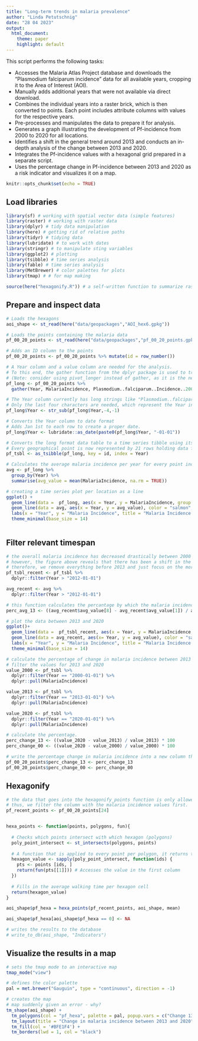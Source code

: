 ```yaml
---
title: "Long-term trends in malaria prevalence"
author: "Linda Petutschnig"
date: "28 04 2023"
output: 
  html_document:
    theme: paper
    highlight: default
---
```


This script performs the following tasks:

- Accesses the Malaria Atlas Project database and downloads the "Plasmodium falciparum incidence" data for all available years, cropping it to the Area of Interest (AOI).
- Manually adds additional years that were not available via direct download.
- Combines the individual years into a raster brick, which is then converted to points. Each point includes attribute columns with values for the respective years.
- Pre-processes and manipulates the data to prepare it for analysis.
- Generates a graph illustrating the development of Pf-incidence from 2000 to 2020 for all locations.
- Identifies a shift in the general trend around 2013 and conducts an in-depth analysis of the change between 2013 and 2020.
- Integrates the Pf-incidence values with a hexagonal grid prepared in a separate script.
- Uses the percentage change in Pf-incidence between 2013 and 2020 as a risk indicator and visualizes it on a map.


```r
knitr::opts_chunk$set(echo = TRUE)
```

## Load libraries

```r


library(sf) # working with spatial vector data (simple features)
library(raster) # working with raster data
library(dplyr) # tidy data manipulation
library(here) # getting rid of relative paths
library(tidyr) # tidying data
library(lubridate) # to work with dates
library(stringr) # to manipulate sting variables
library(ggplot2) # plotting
library(tsibble) # time series analysis
library(fable) # time series analysis
library(MetBrewer) # color palettes for plots
library(tmap) # # for map making

source(here("hexagonify.R")) # a self-written function to summarize raster cells or points into hexagonal polygons

```

## Prepare and inspect data

```r

# Loads the hexagons
aoi_shape <- st_read(here("data/geopackages","AOI_hex6.gpkg"))

# Loads the points containing the malaria data
pf_00_20_points <- st_read(here("data/geopackages","pf_00_20_points.gpkg"))

# Adds an ID column to the points
pf_00_20_points <- pf_00_20_points %>% mutate(id = row_number())

# A Year column and a value column are needed for the analysis.
# To this end, the gather function from the dplyr package is used to transform the data from wide to long format.
# (Note: consider using pivot_longer instead of gather, as it is the new function with the same functionality.)
pf_long <- pf_00_20_points %>% 
  gather(Year, MalariaIncidence, Plasmodium..falciparum..Incidence..2000:X202206_Global_Pf_Incidence_Rate_2020) 

# The Year column currently has long strings like "Plasmodium..falciparum..Incidence..2000".
# Only the last four characters are needed, which represent the Year information. 
pf_long$Year <- str_sub(pf_long$Year,-4,-1)      

# Converts the Year column to date format
# Adds Jan 1st to each row to create a proper date.
pf_long$Year <- lubridate::as_date(paste0(pf_long$Year, "-01-01"))

# Converts the long format data table to a time series tibble using its "id" information added previosuly
# Every geographical point is now represented by 21 rows holding data for the years 2000 to 2020, sharing the same id.
pf_tsbl <- as_tsibble(pf_long, key = id, index = Year)

# Calculates the average malaria incidence per year for every point individually
avg <- pf_long %>%
  group_by(Year) %>% 
  summarise(avg_value = mean(MalariaIncidence, na.rm = TRUE))

# creating a time series plot per location as a line
ggplot() + 
  geom_line(data =  pf_long, aes(x = Year, y = MalariaIncidence, group =id), color = "darkseagreen", alpha = 0.1) +
  geom_line(data = avg, aes(x = Year, y = avg_value), color = "salmon", linewidth = 2) +
  labs(x = "Year", y = "Malaria Incidence", title = "Malaria Incidence Over Time") +
  theme_minimal(base_size = 14) 
  
```

## Filter relevant timespan
```r

# the overall malaria incidence has decreased drastically between 2000 and 2020. 
# however, the figure above reveals that there has been a shift in the trend: Since around 2013, numbers are rising again. 
# therefore, we remove everything before 2013 and just focus on the more recent years to calculate a trend.
pf_tsbl_recent <- pf_tsbl %>% 
  dplyr::filter(Year > "2012-01-01")

avg_recent <- avg %>% 
  dplyr::filter(Year > "2012-01-01") 

# this function calculates the percantage by which the malaria incidence value has changed from 2013 to 2020.
perc_avg_13 <- ((avg_recent$avg_value[8] - avg_recent$avg_value[1]) / avg_recent$avg_value[1]) * 100

# plot the data between 2013 and 2020
ggplot()+ 
  geom_line(data =  pf_tsbl_recent, aes(x = Year, y = MalariaIncidence, group =id), color = "darkseagreen", alpha = 0.1) +
  geom_line(data = avg_recent, aes(x= Year, y = avg_value), color = "salmon", linewidth = 2) +
  labs(x = "Year", y = "Malaria Incidence", title = "Malaria Incidence change since 2013") +
  theme_minimal(base_size = 14) 

# calculate the percentage of change in malaria incidence between 2013 and 2020 in every location.
# filter the values for 2013 and 2020
value_2000 <- pf_tsbl %>% 
  dplyr::filter(Year == "2000-01-01") %>% 
  dplyr::pull(MalariaIncidence)

value_2013 <- pf_tsbl %>% 
  dplyr::filter(Year == "2013-01-01") %>% 
  dplyr::pull(MalariaIncidence)

value_2020 <- pf_tsbl %>% 
  dplyr::filter(Year == "2020-01-01") %>% 
  dplyr::pull(MalariaIncidence)

# calculate the percentage.
perc_change_13 <- ((value_2020 - value_2013) / value_2013) * 100
perc_change_00 <- ((value_2020 - value_2000) / value_2000) * 100

# write the percentage change in malaria incidence into a new column that we add to the spatial dataset pf_00_20_points
pf_00_20_points$perc_change_13 <- perc_change_13
pf_00_20_points$perc_change_00 <- perc_change_00

```

## Hexagonify
```r

# the data that goes into the hexagonify_points function is only allowed to have one column with values (in addition to the geometry column).
# thus, we filter the column with the malaria incidence values first.
pf_recent_points <- pf_00_20_points[24]


hexa_points <- function(points, polygons, fun){
  
  # Checks which points intersect with which hexagon (polygons)
  poly_point_intersect <- st_intersects(polygons, points)
  
  # A function that is applied to every point per polygon, it returns the mean of all point values in the polygons 
  hexagon_value <- sapply(poly_point_intersect, function(ids) {
    pts <- points [ids, ]
    return(fun(pts[[1]])) # Accesses the value in the first column
  })
  
  # Fills in the average walking time per hexagon cell 
  return(hexagon_value)
}

aoi_shape$pf_hexa = hexa_points(pf_recent_points, aoi_shape, mean)

aoi_shape$pf_hexa[aoi_shape$pf_hexa == 0] <- NA

# writes the results to the database
# write_to_db(aoi_shape, "Indicators")

```

## Visualize the results in a map
```r

# sets the tmap mode to an interactive map
tmap_mode("view")

# defines the color palette
pal = met.brewer("Gauguin", type = "continuous", direction = -1)

# creates the map 
# map suddenly given an error - why?
tm_shape(aoi_shape) +
  tm_polygons(col = "pf_hexa", palette = pal, popup.vars = c("Change 13-20: "="pf_hexa", id = "h3_index")) +
  tm_layout(title = "Change in malaria incidence between 2013 and 2020") + 
  tm_fill(col = '#BFE1F4') + 
  tm_borders(lwd = 1, col = "black")  

```


